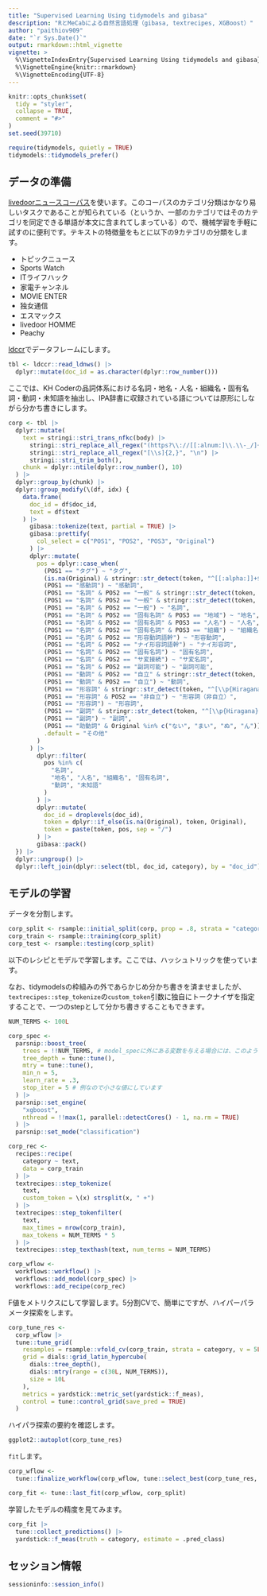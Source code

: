 ```yaml
---
title: "Supervised Learning Using tidymodels and gibasa"
description: "RとMeCabによる自然言語処理（gibasa, textrecipes, XGBoost）"
author: "paithiov909"
date: "`r Sys.Date()`"
output: rmarkdown::html_vignette
vignette: >
  %\VignetteIndexEntry{Supervised Learning Using tidymodels and gibasa}
  %\VignetteEngine{knitr::rmarkdown}
  %\VignetteEncoding{UTF-8}
---
```


```r
knitr::opts_chunk$set(
  tidy = "styler",
  collapse = TRUE,
  comment = "#>"
)
set.seed(39710)

require(tidymodels, quietly = TRUE)
tidymodels::tidymodels_prefer()
```

## データの準備

[livedoorニュースコーパス](https://www.rondhuit.com/download.html#ldcc)を使います。このコーパスのカテゴリ分類はかなり易しいタスクであることが知られている（というか、一部のカテゴリではそのカテゴリを同定できる単語が本文に含まれてしまっている）ので、機械学習を手軽に試すのに便利です。テキストの特徴量をもとに以下の9カテゴリの分類をします。

- トピックニュース
- Sports Watch
- ITライフハック
- 家電チャンネル
- MOVIE ENTER
- 独女通信
- エスマックス
- livedoor HOMME
- Peachy

[ldccr](https://github.com/paithiov909/ldccr)でデータフレームにします。

```r
tbl <- ldccr::read_ldnws() |>
  dplyr::mutate(doc_id = as.character(dplyr::row_number()))
```

ここでは、KH Coderの品詞体系における名詞・地名・人名・組織名・固有名詞・動詞・未知語を抽出し、IPA辞書に収録されている語については原形にしながら分かち書きにします。

```r
corp <- tbl |>
  dplyr::mutate(
    text = stringi::stri_trans_nfkc(body) |>
      stringi::stri_replace_all_regex("(https?\\://[[:alnum:]\\.\\-_/]+)", "\nURL\tタグ\n") |>
      stringi::stri_replace_all_regex("[\\s]{2,}", "\n") |>
      stringi::stri_trim_both(),
    chunk = dplyr::ntile(dplyr::row_number(), 10)
  ) |>
  dplyr::group_by(chunk) |>
  dplyr::group_modify(\(df, idx) {
    data.frame(
      doc_id = df$doc_id,
      text = df$text
    ) |>
      gibasa::tokenize(text, partial = TRUE) |>
      gibasa::prettify(
        col_select = c("POS1", "POS2", "POS3", "Original")
      ) |>
      dplyr::mutate(
        pos = dplyr::case_when(
          (POS1 == "タグ") ~ "タグ",
          (is.na(Original) & stringr::str_detect(token, "^[[:alpha:]]+$")) ~ "未知語",
          (POS1 == "感動詞") ~ "感動詞",
          (POS1 == "名詞" & POS2 == "一般" & stringr::str_detect(token, "^[\\p{Han}]{1}$")) ~ "名詞C",
          (POS1 == "名詞" & POS2 == "一般" & stringr::str_detect(token, "^[\\p{Hiragana}]+$")) ~ "名詞B",
          (POS1 == "名詞" & POS2 == "一般") ~ "名詞",
          (POS1 == "名詞" & POS2 == "固有名詞" & POS3 == "地域") ~ "地名",
          (POS1 == "名詞" & POS2 == "固有名詞" & POS3 == "人名") ~ "人名",
          (POS1 == "名詞" & POS2 == "固有名詞" & POS3 == "組織") ~ "組織名",
          (POS1 == "名詞" & POS2 == "形容動詞語幹") ~ "形容動詞",
          (POS1 == "名詞" & POS2 == "ナイ形容詞語幹") ~ "ナイ形容詞",
          (POS1 == "名詞" & POS2 == "固有名詞") ~ "固有名詞",
          (POS1 == "名詞" & POS2 == "サ変接続") ~ "サ変名詞",
          (POS1 == "名詞" & POS2 == "副詞可能") ~ "副詞可能",
          (POS1 == "動詞" & POS2 == "自立" & stringr::str_detect(token, "^[\\p{Hiragana}]+$")) ~ "動詞B",
          (POS1 == "動詞" & POS2 == "自立") ~ "動詞",
          (POS1 == "形容詞" & stringr::str_detect(token, "^[\\p{Hiragana}]+$")) ~ "形容詞B",
          (POS1 == "形容詞" & POS2 == "非自立") ~ "形容詞（非自立）",
          (POS1 == "形容詞") ~ "形容詞",
          (POS1 == "副詞" & stringr::str_detect(token, "^[\\p{Hiragana}]+$")) ~ "副詞B",
          (POS1 == "副詞") ~ "副詞",
          (POS1 == "助動詞" & Original %in% c("ない", "まい", "ぬ", "ん")) ~ "否定助動詞",
          .default = "その他"
        )
      ) |>
        dplyr::filter(
          pos %in% c(
            "名詞",
            "地名", "人名", "組織名", "固有名詞",
            "動詞", "未知語"
          )
        ) |>
        dplyr::mutate(
          doc_id = droplevels(doc_id),
          token = dplyr::if_else(is.na(Original), token, Original),
          token = paste(token, pos, sep = "/")
        ) |>
        gibasa::pack()
  }) |>
  dplyr::ungroup() |>
  dplyr::left_join(dplyr::select(tbl, doc_id, category), by = "doc_id")
```

## モデルの学習

データを分割します。

```r
corp_split <- rsample::initial_split(corp, prop = .8, strata = "category")
corp_train <- rsample::training(corp_split)
corp_test <- rsample::testing(corp_split)
```

以下のレシピとモデルで学習します。ここでは、ハッシュトリックを使っています。

なお、tidymodelsの枠組みの外であらかじめ分かち書きを済ませましたが、`textrecipes::step_tokenize`の`custom_token`引数に独自にトークナイザを指定することで、一つのstepとして分かち書きすることもできます。

```r
NUM_TERMS <- 100L

corp_spec <-
  parsnip::boost_tree(
    trees = !!NUM_TERMS, # model_specに外にある変数を与える場合には、このようにinjectionします
    tree_depth = tune::tune(),
    mtry = tune::tune(),
    min_n = 5,
    learn_rate = .3,
    stop_iter = 5 # 例なので小さな値にしています
  ) |>
  parsnip::set_engine(
    "xgboost",
    nthread = !!max(1, parallel::detectCores() - 1, na.rm = TRUE)
  ) |>
  parsnip::set_mode("classification")

corp_rec <-
  recipes::recipe(
    category ~ text,
    data = corp_train
  ) |>
  textrecipes::step_tokenize(
    text,
    custom_token = \(x) strsplit(x, " +")
  ) |>
  textrecipes::step_tokenfilter(
    text,
    max_times = nrow(corp_train),
    max_tokens = NUM_TERMS * 5
  ) |>
  textrecipes::step_texthash(text, num_terms = NUM_TERMS)
```

```r
corp_wflow <-
  workflows::workflow() |>
  workflows::add_model(corp_spec) |>
  workflows::add_recipe(corp_rec)
```

F値をメトリクスにして学習します。5分割CVで、簡単にですが、ハイパーパラメータ探索をします。

```r
corp_tune_res <-
  corp_wflow |>
  tune::tune_grid(
    resamples = rsample::vfold_cv(corp_train, strata = category, v = 5L),
    grid = dials::grid_latin_hypercube(
      dials::tree_depth(),
      dials::mtry(range = c(30L, NUM_TERMS)),
      size = 10L
    ),
    metrics = yardstick::metric_set(yardstick::f_meas),
    control = tune::control_grid(save_pred = TRUE)
  )
```

ハイパラ探索の要約を確認します。

```r
ggplot2::autoplot(corp_tune_res)
```

`fit`します。

```r
corp_wflow <-
  tune::finalize_workflow(corp_wflow, tune::select_best(corp_tune_res, metric = "f_meas"))

corp_fit <- tune::last_fit(corp_wflow, corp_split)
```

学習したモデルの精度を見てみます。

```r
corp_fit |>
  tune::collect_predictions() |>
  yardstick::f_meas(truth = category, estimate = .pred_class)
```

## セッション情報

```r
sessioninfo::session_info()
```
